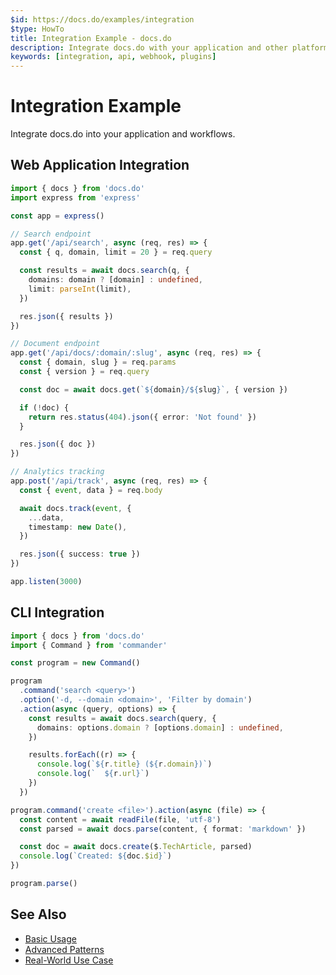 ```yaml
---
$id: https://docs.do/examples/integration
$type: HowTo
title: Integration Example - docs.do
description: Integrate docs.do with your application and other platforms
keywords: [integration, api, webhook, plugins]
---
```


# Integration Example

Integrate docs.do into your application and workflows.

## Web Application Integration

```typescript
import { docs } from 'docs.do'
import express from 'express'

const app = express()

// Search endpoint
app.get('/api/search', async (req, res) => {
  const { q, domain, limit = 20 } = req.query

  const results = await docs.search(q, {
    domains: domain ? [domain] : undefined,
    limit: parseInt(limit),
  })

  res.json({ results })
})

// Document endpoint
app.get('/api/docs/:domain/:slug', async (req, res) => {
  const { domain, slug } = req.params
  const { version } = req.query

  const doc = await docs.get(`${domain}/${slug}`, { version })

  if (!doc) {
    return res.status(404).json({ error: 'Not found' })
  }

  res.json({ doc })
})

// Analytics tracking
app.post('/api/track', async (req, res) => {
  const { event, data } = req.body

  await docs.track(event, {
    ...data,
    timestamp: new Date(),
  })

  res.json({ success: true })
})

app.listen(3000)
```

## CLI Integration

```typescript
import { docs } from 'docs.do'
import { Command } from 'commander'

const program = new Command()

program
  .command('search <query>')
  .option('-d, --domain <domain>', 'Filter by domain')
  .action(async (query, options) => {
    const results = await docs.search(query, {
      domains: options.domain ? [options.domain] : undefined,
    })

    results.forEach((r) => {
      console.log(`${r.title} (${r.domain})`)
      console.log(`  ${r.url}`)
    })
  })

program.command('create <file>').action(async (file) => {
  const content = await readFile(file, 'utf-8')
  const parsed = await docs.parse(content, { format: 'markdown' })

  const doc = await docs.create($.TechArticle, parsed)
  console.log(`Created: ${doc.$id}`)
})

program.parse()
```

## See Also

- [Basic Usage](./basic-usage)
- [Advanced Patterns](./advanced-patterns)
- [Real-World Use Case](./real-world-use-case)
